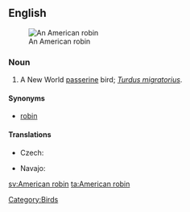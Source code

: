 ==English==
[[Image:American Robin 2006.jpg|thumb|An American robin]]

===Noun===
{{en-noun|sg=[[American]] [[robin]]}}

# A New World [[passerine]] bird; ''[[Turdus migratorius]]''.

====Synonyms====
* [[robin]]

====Translations====
{{trans-top|a passerine bird}}
* Czech: {{t-|cs|drozd  stěhovavý}}
{{trans-mid}}
* Navajo: {{tø|nv|téél halchíʼí}}
{{trans-bottom}}

[[Category:Birds]]

[[sv:American robin]]
[[ta:American robin]]